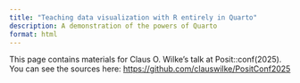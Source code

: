 ```yaml
---
title: "Teaching data visualization with R entirely in Quarto"
description: A demonstration of the powers of Quarto
format: html
---
```


This page contains materials for Claus O. Wilke's talk at Posit::conf(2025). You can see the sources here: <https://github.com/clauswilke/PositConf2025>